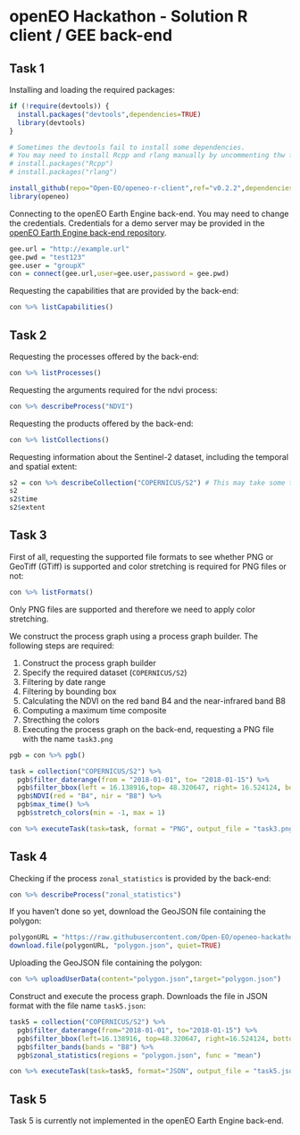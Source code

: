 # openEO Hackathon - Solution R client / GEE back-end

## Task 1

Installing and loading the required packages:
```r
if (!require(devtools)) {
  install.packages("devtools",dependencies=TRUE)
  library(devtools)
}

# Sometimes the devtools fail to install some dependencies.
# You may need to install Rcpp and rlang manually by uncommenting thw following two lines:
# install.packages("Rcpp")
# install.packages("rlang")

install_github(repo="Open-EO/openeo-r-client",ref="v0.2.2",dependencies=TRUE)
library(openeo)
```

Connecting to the openEO Earth Engine back-end. You may need to change the credentials.
Credentials for a demo server may be provided in the [openEO Earth Engine back-end repository](https://github.com/Open-EO/openeo-earthengine-driver).
```r
gee.url = "http://example.url"
gee.pwd = "test123"
gee.user = "groupX"
con = connect(gee.url,user=gee.user,password = gee.pwd)
```

Requesting the capabilities that are provided by the back-end:
```r
con %>% listCapabilities()
```

## Task 2

Requesting the processes offered by the back-end:
```r
con %>% listProcesses()
```

Requesting the arguments required for the ndvi process:
```r
con %>% describeProcess("NDVI")
```

Requesting the products offered by the back-end:
```r
con %>% listCollections()
```

Requesting information about the Sentinel-2 dataset, including the temporal and spatial extent:
```r
s2 = con %>% describeCollection("COPERNICUS/S2") # This may take some time to complete if GDAL is not installed
s2
s2$time
s2$extent
```

## Task 3

First of all, requesting the supported file formats to see whether PNG or GeoTiff (GTiff) is supported and color stretching is required for PNG files or not:
```r
con %>% listFormats()
```
Only PNG files are supported and therefore we need to apply color stretching.

We construct the process graph using a process graph builder. The following steps are required:

1. Construct the process graph builder
2. Specify the required dataset (`COPERNICUS/S2`)
3. Filtering by date range
4. Filtering by bounding box
5. Calculating the NDVI on the red band B4 and the near-infrared band B8
6. Computing a maximum time composite
7. Strecthing the colors
8. Executing the process graph on the back-end, requesting a PNG file with the name `task3.png`

```r
pgb = con %>% pgb()

task = collection("COPERNICUS/S2") %>% 
  pgb$filter_daterange(from = "2018-01-01", to= "2018-01-15") %>% 
  pgb$filter_bbox(left = 16.138916,top= 48.320647, right= 16.524124, bottom= 48.138600, srs="EPSG:4326") %>%
  pgb$NDVI(red = "B4", nir = "B8") %>%
  pgb$max_time() %>%
  pgb$stretch_colors(min = -1, max = 1)

con %>% executeTask(task=task, format = "PNG", output_file = "task3.png")
```

## Task 4

Checking if the process `zonal_statistics` is provided by the back-end:
```r
con %>% describeProcess("zonal_statistics")
```

If you haven't done so yet, download the GeoJSON file containing the polygon:
```r
polygonURL = "https://raw.githubusercontent.com/Open-EO/openeo-hackathon/master/test-cases/polygon.json"
download.file(polygonURL, "polygon.json", quiet=TRUE)
```

Uploading the GeoJSON file containing the polygon:
```r
con %>% uploadUserData(content="polygon.json",target="polygon.json")
```

Construct and execute the process graph. Downloads the file in JSON format with the file name `task5.json`:
```r
task5 = collection("COPERNICUS/S2") %>% 
  pgb$filter_daterange(from="2018-01-01", to="2018-01-15") %>% 
  pgb$filter_bbox(left=16.138916, top=48.320647, right=16.524124, bottom=48.138600, srs="EPSG:4326") %>%
  pgb$filter_bands(bands = "B8") %>%
  pgb$zonal_statistics(regions = "polygon.json", func = "mean")

con %>% executeTask(task=task5, format="JSON", output_file = "task5.json")
```

## Task 5

Task 5 is currently not implemented in the openEO Earth Engine back-end.
